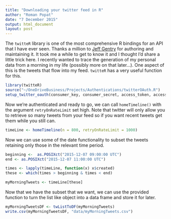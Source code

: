 ```yaml
---
title: "Downloading your twitter feed in R"
author: "Roman Popat"
date: "7 December 2015"
output: html_document
layout: post
---
```


The `twitteR` library is one of the most comprehensive R bindings for an API that I have ever seen. Thanks a million to [Jeff Gentry](https://github.com/geoffjentry/twitteR) for authoring and maintaining it. It took me a while to get to know it and I thought I'd share a little trick here. I recently wanted to trace the generation of my personal data from a morning in my life (possibly more on that later...). One aspect of this is the tweets that flow into my feed. `twitteR` has a very useful function for this.

```r
library(twitteR)
source("~/OneDriveBusiness/Projects/Authentications/twitterOAuth.R")
setup_twitter_oauth(consumer_key, consumer_secret, access_token, access_secret)
```

Now we're authenticated and ready to go, we can call `homeTimeline()` with the argument `retryOnRateLimit` set high. Note that twitter will only allow you to retrieve so many tweets from your feed so if you want recent tweets get them while you still can.

```r
timeLine <- homeTimeline(n = 800, retryOnRateLimit = 1000)
```

Now we can use some of the date functionality to subset the tweets retaining only those in the relevant time period.

```r
beginning <-  as.POSIXct("2015-12-07 09:00:00 UTC")
end <- as.POSIXct("2015-12-07 11:00:00 UTC")

times <- lapply(timeLine, function(x) x$created)
these <- which(times > beginning & times < end)

myMorningTweets <- timeLine[these]
```

Now that we have the subset that we want, we can use the provided function to turn the list like object into a data frame and store it for later.

```r
myMorningTweetsDF <- twListToDF(myMorningTweets)
write.csv(myMorningTweetsDF, "data/myMorningTweets.csv")
```


